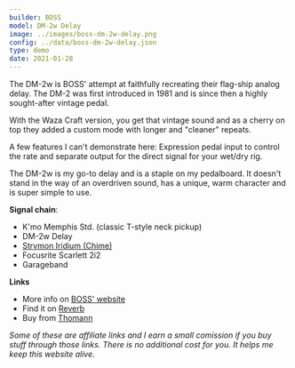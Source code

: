```yaml
---
builder: BOSS
model: DM-2w Delay
image: ../images/boss-dm-2w-delay.png
config: ../data/boss-dm-2w-delay.json
type: demo
date: 2021-01-28
---
```


The DM-2w is BOSS' attempt at faithfully recreating their flag-ship analog delay. The DM-2 was first introduced in 1981 and is since then a highly sought-after vintage pedal.

With the Waza Craft version, you get that vintage sound and as a cherry on top they added a custom mode with longer and "cleaner" repeats.

A few features I can't demonstrate here: Expression pedal input to control the rate and separate output for the direct signal for your wet/dry rig.

The DM-2w is my go-to delay and is a staple on my pedalboard. It doesn't stand in the way of an overdriven sound, has a unique, warm character and is super simple to use.

**Signal chain**:

- K'mo Memphis Std. (classic T-style neck pickup)
- DM-2w Delay
- [Strymon Iridium (Chime)](/demos/strymon-iridium)
- Focusrite Scarlett 2i2
- Garageband

**Links**

- More info on [BOSS' website](https://www.boss.info/global/products/dm-2w/)
- Find it on [Reverb](https://reverb.grsm.io/loopydemos-boss-dm-2w-delay)
- Buy from [Thomann](https://www.thomann.de/intl/boss_dm_2w_delay.htm?partner_id=15606)

_Some of these are affiliate links and I earn a small comission if you buy stuff through those links. There is no additional cost for you. It helps me keep this website alive._
